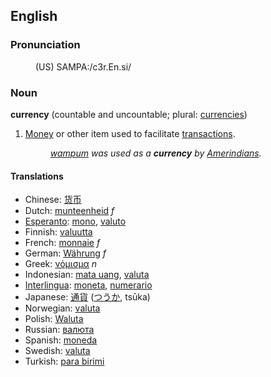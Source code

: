 ==English==
===Pronunciation===
:(US) SAMPA:/c3r.En.si/

===Noun===
'''currency''' (countable and uncountable; plural: [[currencies]])

# [[Money]] or other item used to facilitate [[transaction]]s.
#:''[[wampum]] was used as a '''currency''' by [[Amerindian]]s.''

====Translations====
*Chinese: [[货币]]
*Dutch: [[munteenheid]] ''f''
*[[Esperanto]]: [[mono]], [[valuto]]
*Finnish: [[valuutta]]
*French: [[monnaie]] ''f''
*German: [[Währung]] ''f''
*Greek: [[νόμισμα]] ''n''
*Indonesian: [[mata uang]], [[valuta]]
*[[Interlingua]]: [[moneta]], [[numerario]]
*Japanese: [[通貨]] ([[つうか]], tsūka)
*Norwegian: [[valuta]]
*Polish: [[Waluta]]
*Russian: [[валюта]]
*Spanish: [[moneda]]
*Swedish: [[valuta]]
*Turkish: [[para birimi]]